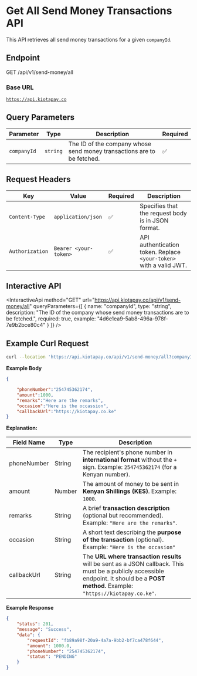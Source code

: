 ###

# Get All Send Money Transactions API

This API retrieves all send money transactions for a given `companyId`.

## Endpoint

GET /api/v1/send-money/all

### Base URL

[`https://api.kiotapay.co`](https://api.kiotapay.co)

## Query Parameters

| Parameter   | Type     | Description                                                            | Required |
| ----------- | -------- | ---------------------------------------------------------------------- | -------- |
| `companyId` | `string` | The ID of the company whose send money transactions are to be fetched. | ✅        |

## **Request Headers**

| Key             | Value                 | Required | Description                                                        |
| --------------- | --------------------- | -------- | ------------------------------------------------------------------ |
| `Content-Type`  | `application/json`    | ✅        | Specifies that the request body is in JSON format.                 |
| `Authorization` | `Bearer <your-token>` | ✅        | API authentication token. Replace `<your-token>` with a valid JWT. |

## Interactive API

<InteractiveApi
  method="GET"
  url="https://api.kiotapay.co/api/v1/send-money/all"
  queryParameters={[
{
  name: "companyId",
  type: "string",
  description: "The ID of the company whose send money transactions are to be fetched.",
  required: true,
  example: "4d6e1ea9-5ab8-496a-978f-7e9b2bce80c4"
}
]}
/>

## Example Curl Request

```bash
curl --location 'https://api.kiotapay.co/api/v1/send-money/all?companyId=4d6e1ea9-5ab8-496a-978f-7e9b2bce80c4'
```

**Example Body**

```json
{

    "phoneNumber":"254745362174",
    "amount":1000,
    "remarks":"Here are the remarks",
    "occasion":"Here is the occassion",
    "callbackUrl":"https://kiotapay.co.ke"
}
```

**Explanation:**

| Field Name  | Type   | Description                                                                                                                                                                               |
| ----------- | ------ | ----------------------------------------------------------------------------------------------------------------------------------------------------------------------------------------- |
| phoneNumber | String | The recipient's phone number in **international format** without the `+` sign. Example: `254745362174` (for a Kenyan number).                                                             |
| amount      | Number | The amount of money to be sent in **Kenyan Shillings (KES)**. Example: `1000`.                                                                                                            |
| remarks     | String | A brief **transaction description** (optional but recommended). Example: `"Here are the remarks"`.                                                                                        |
| occasion    | String | A short text describing the **purpose of the transaction** (optional). Example: `"Here is the occasion"`                                                                                  |
| callbackUrl | String | The **URL where transaction results** will be sent as a JSON callback. This must be a publicly accessible endpoint. It should be a **POST method.**  Example: `"https://kiotapay.co.ke"`. |

**Example Response**

```json
{
    "status": 201,
    "message": "Success",
    "data": {
        "requestId": "fb89a98f-20a9-4a7a-9bb2-bf7ca478f644",
        "amount": 1000.0,
        "phoneNumber": "254745362174",
        "status": "PENDING"
    }
}
```